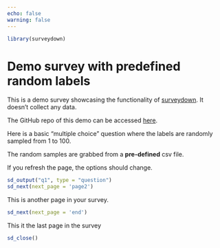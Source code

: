 ```yaml
---
echo: false
warning: false
---
```


```r
library(surveydown)
```

::: {#welcome .sd-page}

# Demo survey with predefined random labels

::: {.callout-note}
This is a demo survey showcasing the functionality of <a href="https://surveydown.org" target="_blank">surveydown</a>. It doesn't collect any data.

The GitHub repo of this demo can be accessed <a href="https://github.com/surveydown-dev/demo-randomized-question-labels-predefined" target="_blank">here</a>.
:::

Here is a basic "multiple choice" question where the labels are randomly sampled from 1 to 100.

The random samples are grabbed from a **pre-defined** csv file.

If you refresh the page, the options should change.

```r
sd_output("q1", type = "question")
sd_next(next_page = 'page2')
```

:::

::: {#page2 .sd-page}

This is another page in your survey.
```r
sd_next(next_page = 'end')
```

:::

::: {#end .sd-page}

This it the last page in the survey

```r
sd_close()
```

:::

